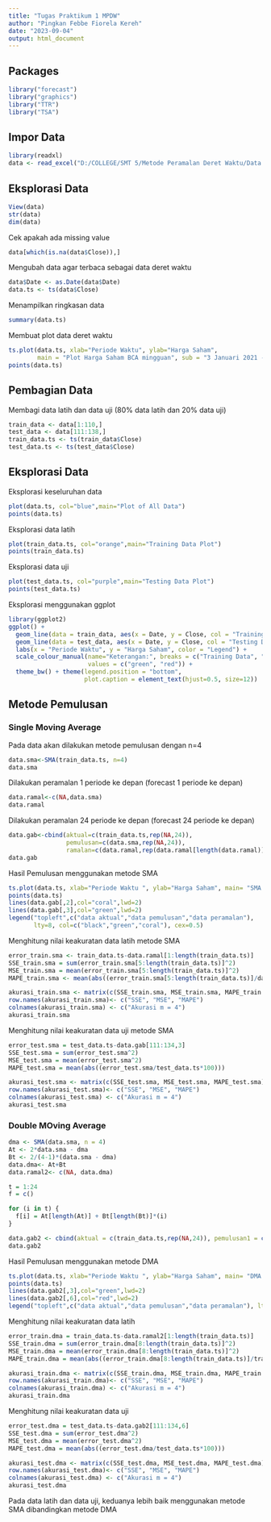 ---
title: "Tugas Praktikum 1 MPDW"
author: "Pingkan Febbe Fiorela Kereh"
date: "2023-09-04"
output: html_document
---

## Packages
```{r}
library("forecast")
library("graphics")
library("TTR")
library("TSA")
```

## Impor Data
```{r}
library(readxl)
data <- read_excel("D:/COLLEGE/SMT 5/Metode Peramalan Deret Waktu/Data.xlsx")
```

## Eksplorasi Data
```{r}
View(data)
str(data)
dim(data)
```

Cek apakah ada missing value
```{r}
data[which(is.na(data$Close)),]
```

Mengubah data agar terbaca sebagai data deret waktu
```{r}
data$Date <- as.Date(data$Date)
data.ts <- ts(data$Close)
```

Menampilkan ringkasan data
```{r}
summary(data.ts)
```

Membuat plot data deret waktu
```{r}
ts.plot(data.ts, xlab="Periode Waktu", ylab="Harga Saham", 
        main = "Plot Harga Saham BCA mingguan", sub = "3 Januari 2021 - 27 Agustus 2023")
points(data.ts)
```

## Pembagian Data

Membagi data latih dan data uji (80% data latih dan 20% data uji)
```{r}
train_data <- data[1:110,]
test_data <- data[111:138,]
train_data.ts <- ts(train_data$Close)
test_data.ts <- ts(test_data$Close)
```

## Eksplorasi Data

Eksplorasi keseluruhan data
```{r}
plot(data.ts, col="blue",main="Plot of All Data")
points(data.ts)
```

Eksplorasi data latih
```{r}
plot(train_data.ts, col="orange",main="Training Data Plot")
points(train_data.ts)
```

Eksplorasi data uji
```{r}
plot(test_data.ts, col="purple",main="Testing Data Plot")
points(test_data.ts)
```

Eksplorasi menggunakan ggplot
```{r}
library(ggplot2)
ggplot() + 
  geom_line(data = train_data, aes(x = Date, y = Close, col = "Training Data")) +
  geom_line(data = test_data, aes(x = Date, y = Close, col = "Testing Data")) +
  labs(x = "Periode Waktu", y = "Harga Saham", color = "Legend") +
  scale_colour_manual(name="Keterangan:", breaks = c("Training Data", "Testing Data"),
                      values = c("green", "red")) + 
  theme_bw() + theme(legend.position = "bottom",
                     plot.caption = element_text(hjust=0.5, size=12))
```

## Metode Pemulusan

### Single Moving Average

Pada data akan dilakukan metode pemulusan dengan n=4
```{r}
data.sma<-SMA(train_data.ts, n=4)
data.sma
```

Dilakukan peramalan 1 periode ke depan (forecast 1 periode ke depan)
```{r}
data.ramal<-c(NA,data.sma)
data.ramal 
```

Dilakukan peramalan 24 periode ke depan (forecast 24 periode ke depan)
```{r}
data.gab<-cbind(aktual=c(train_data.ts,rep(NA,24)),
                pemulusan=c(data.sma,rep(NA,24)),
                ramalan=c(data.ramal,rep(data.ramal[length(data.ramal)],23)))
data.gab 
```

Hasil Pemulusan menggunakan metode SMA
```{r}
ts.plot(data.ts, xlab="Periode Waktu ", ylab="Harga Saham", main= "SMA N=4 Data Harga Saham BCA")
points(data.ts)
lines(data.gab[,2],col="coral",lwd=2)
lines(data.gab[,3],col="green",lwd=2)
legend("topleft",c("data aktual","data pemulusan","data peramalan"), 
       lty=8, col=c("black","green","coral"), cex=0.5)
```

Menghitung nilai keakuratan data latih metode SMA
```{r}
error_train.sma <- train_data.ts-data.ramal[1:length(train_data.ts)]
SSE_train.sma = sum(error_train.sma[5:length(train_data.ts)]^2)
MSE_train.sma = mean(error_train.sma[5:length(train_data.ts)]^2)
MAPE_train.sma <- mean(abs((error_train.sma[5:length(train_data.ts)]/data.ramal[5:length(train_data.ts)])*100))

akurasi_train.sma <- matrix(c(SSE_train.sma, MSE_train.sma, MAPE_train.sma))
row.names(akurasi_train.sma)<- c("SSE", "MSE", "MAPE")
colnames(akurasi_train.sma) <- c("Akurasi m = 4")
akurasi_train.sma
```

Menghitung nilai keakuratan data uji metode SMA
```{r}
error_test.sma = test_data.ts-data.gab[111:134,3]
SSE_test.sma = sum(error_test.sma^2)
MSE_test.sma = mean(error_test.sma^2)
MAPE_test.sma = mean(abs((error_test.sma/test_data.ts*100)))

akurasi_test.sma <- matrix(c(SSE_test.sma, MSE_test.sma, MAPE_test.sma))
row.names(akurasi_test.sma)<- c("SSE", "MSE", "MAPE")
colnames(akurasi_test.sma) <- c("Akurasi m = 4")
akurasi_test.sma
```

### Double MOving Average

```{r}
dma <- SMA(data.sma, n = 4)
At <- 2*data.sma - dma
Bt <- 2/(4-1)*(data.sma - dma)
data.dma<- At+Bt
data.ramal2<- c(NA, data.dma)
```

```{r}
t = 1:24
f = c()

for (i in t) {
  f[i] = At[length(At)] + Bt[length(Bt)]*(i)
}

data.gab2 <- cbind(aktual = c(train_data.ts,rep(NA,24)), pemulusan1 = c(data.sma,rep(NA,24)),pemulusan2 = c(data.dma, rep(NA,24)),At = c(At, rep(NA,24)), Bt = c(Bt,rep(NA,24)),ramalan = c(data.ramal2, f[-1]))
data.gab2
```

Hasil Pemulusan menggunakan metode DMA
```{r}
ts.plot(data.ts, xlab="Periode Waktu ", ylab="Harga Saham", main= "DMA N=4 Data Harga Saham BCA")
points(data.ts)
lines(data.gab2[,3],col="green",lwd=2)
lines(data.gab2[,6],col="red",lwd=2)
legend("topleft",c("data aktual","data pemulusan","data peramalan"), lty=8, col=c("black","green","red"), cex=0.8)
```

Menghitung nilai keakuratan data latih
```{r}
error_train.dma = train_data.ts-data.ramal2[1:length(train_data.ts)]
SSE_train.dma = sum(error_train.dma[8:length(train_data.ts)]^2)
MSE_train.dma = mean(error_train.dma[8:length(train_data.ts)]^2)
MAPE_train.dma = mean(abs((error_train.dma[8:length(train_data.ts)]/train_data.ts[8:length(train_data.ts)])*100))

akurasi_train.dma <- matrix(c(SSE_train.dma, MSE_train.dma, MAPE_train.dma))
row.names(akurasi_train.dma)<- c("SSE", "MSE", "MAPE")
colnames(akurasi_train.dma) <- c("Akurasi m = 4")
akurasi_train.dma
```

Menghitung nilai keakuratan data uji
```{r}
error_test.dma = test_data.ts-data.gab2[111:134,6]
SSE_test.dma = sum(error_test.dma^2)
MSE_test.dma = mean(error_test.dma^2)
MAPE_test.dma = mean(abs((error_test.dma/test_data.ts*100)))

akurasi_test.dma <- matrix(c(SSE_test.dma, MSE_test.dma, MAPE_test.dma))
row.names(akurasi_test.dma)<- c("SSE", "MSE", "MAPE")
colnames(akurasi_test.dma) <- c("Akurasi m = 4")
akurasi_test.dma
```

Pada data latih dan data uji, keduanya lebih baik menggunakan metode SMA dibandingkan metode DMA  